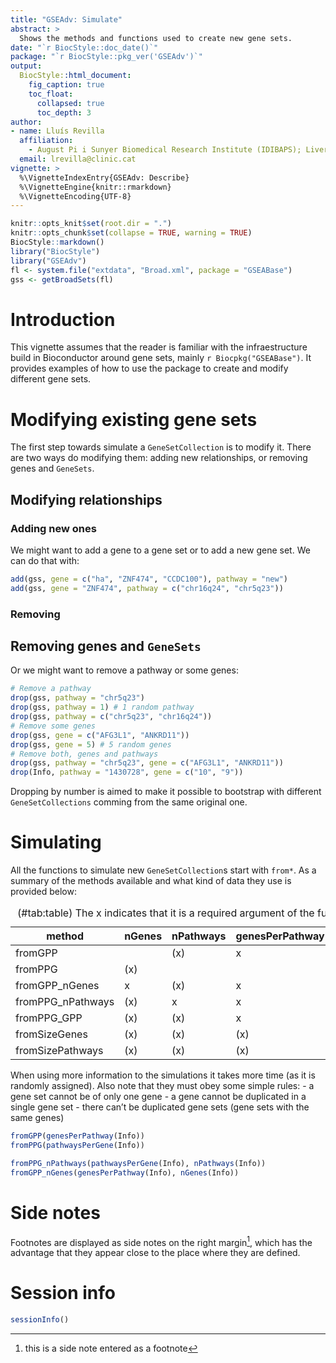 ```yaml
---
title: "GSEAdv: Simulate"
abstract: >
  Shows the methods and functions used to create new gene sets.
date: "`r BiocStyle::doc_date()`"
package: "`r BiocStyle::pkg_ver('GSEAdv')`"
output:
  BiocStyle::html_document:
    fig_caption: true
    toc_float:
      collapsed: true
      toc_depth: 3
author:
- name: Lluís Revilla
  affiliation: 
    - August Pi i Sunyer Biomedical Research Institute (IDIBAPS); Liver Unit, Hospital Clinic
  email: lrevilla@clinic.cat
vignette: >
  %\VignetteIndexEntry{GSEAdv: Describe}
  %\VignetteEngine{knitr::rmarkdown}
  %\VignetteEncoding{UTF-8}  
---
```

```r
knitr::opts_knit$set(root.dir = ".")
knitr::opts_chunk$set(collapse = TRUE, warning = TRUE)
BiocStyle::markdown()
library("BiocStyle")
library("GSEAdv")
fl <- system.file("extdata", "Broad.xml", package = "GSEABase")
gss <- getBroadSets(fl)
```

# Introduction

This vignette assumes that the reader is familiar with the infraestructure build in Bioconductor around gene sets, mainly `r Biocpkg("GSEABase")`. It provides examples of how to use the package to create and modify different gene sets.

# Modifying existing gene sets

The first step towards simulate a `GeneSetCollection` is to modify it. There are two ways do modifying them: adding new relationships, or removing genes and `GeneSets`.

## Modifying relationships
### Adding new ones

We might want to add a gene to a gene set or to add a new gene set. We can do that with:

```r
add(gss, gene = c("ha", "ZNF474", "CCDC100"), pathway = "new")
add(gss, gene = "ZNF474", pathway = c("chr16q24", "chr5q23"))
```
### Removing

## Removing genes and `GeneSets`
Or we might want to remove a pathway or some genes:

```r
# Remove a pathway
drop(gss, pathway = "chr5q23")
drop(gss, pathway = 1) # 1 random pathway
drop(gss, pathway = c("chr5q23", "chr16q24")) 
# Remove some genes
drop(gss, gene = c("AFG3L1", "ANKRD11")) 
drop(gss, gene = 5) # 5 random genes
# Remove both, genes and pathways
drop(gss, pathway = "chr5q23", gene = c("AFG3L1", "ANKRD11"))
drop(Info, pathway = "1430728", gene = c("10", "9"))
```
Dropping by number is aimed to make it possible to bootstrap with different `GeneSetCollections`  comming from the same original one. 

# Simulating 

All the functions to simulate new `GeneSetCollection`s start with `from*`. As a summary of the methods available and what kind of data they use is provided below:

method   | nGenes | nPathways | genesPerPathway| pathwaysPerGene | sizeGenes | sizePathways
------- | ----- | ----- | ----- | ----- | ----- | ----- 
fromGPP |  | (x) | x |  |   |   
fromPPG | (x) |  |  |   x    |   |  
fromGPP_nGenes | x | (x) | x    |  |  |  
fromPPG_nPathways | (x) | x | x    |  |  |  
fromPPG_GPP | (x) | (x) | x | x |     |     
fromSizeGenes | (x) | (x) | (x) | (x) | x    |  
fromSizePathways | (x) | (x) | (x) | (x) |     |  x


: (\#tab:table) The x indicates that it is a required argument of the functions. The parenthesis indicate that it is implicit.

When using more information to the simulations it takes more time (as it is randomly assigned). Also note that they must obey some simple rules: 
 - a gene set cannot be of only one gene
 - a gene cannot be duplicated in a single gene set
 - there can't be duplicated gene sets (gene sets with the same genes)
 
 
```r
fromGPP(genesPerPathway(Info))
fromPPG(pathwaysPerGene(Info))
```

```r
fromPPG_nPathways(pathwaysPerGene(Info), nPathways(Info))
fromGPP_nGenes(genesPerPathway(Info), nGenes(Info))
```

# Side notes

Footnotes are displayed as side notes on the right margin^[this is a side note entered as a footnote], which has the advantage that they appear close to the place where they are defined.


# Session info {.unnumbered}

```r
sessionInfo()
```
